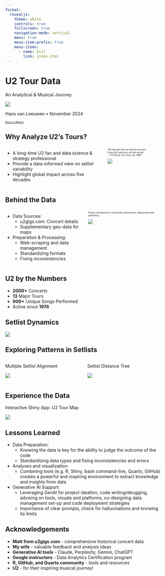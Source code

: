 ```yaml
---
format:
  revealjs:
    theme: white
    controls: true
    fullscreen: true
    navigation-mode: vertical
    menu: true                    
    menu-item-prefix: true        
    menu-items:        
      - name: Exit
        link: index.html
---
```


# U2 Tour Data {.r-fit-text}

An Analytical & Musical Journey

![](u2hvl/DSCN1518.JPG)

Hans van Leeuwen • November 2024

::: {style="font-size: 0.5em;"  align="right"}
[Return to Website](index.html)
:::

## Why Analyze U2's Tours?

:::::: columns
::: {.column width="50%"}
-   A long-time U2 fan and data science & strategy professional
-   Provide a data-informed view on setlist variability
-   Highlight global impact across five decades
:::

:::: {.column width="50%" style="font-size: 0.5em;"  align="center"}
::: center
"We thought that we had the answers\
It was the questions we had wrong"\
∼ 11 O'Clock Tick Tock, U2, 1980

![](u2hvl/EverythingYouKnowIsWrong.JPG)
:::
::::
::::::

## Behind the Data {.smaller}

::::: columns
::: {.column width="50%"}
-   Data Sources:
    -   u2gigs.com: Concert details
    -   Supplementary geo-data for maps
-   Preparation & Processing:
    -   Web-scraping and data management
    -   Standardizing formats
    -   Fixing inconsistencies
:::

::: {.column width="50%" style="font-size: 0.5em;" align="center"}
Project development, code & data repositories, deployment and publishing

![](u2hvl/u2_data_analytics_project_setup.jpg)
:::
:::::

## U2 by the Numbers

-   **2000+** Concerts
-   **13** Major Tours
-   **900+** Unique Songs Performed
-   Active since **1976**

## Setlist Dynamics

![](u2hvl/setlist_variability_by_tour.png)

## Exploring Patterns in Setlists

::::: columns
::: {.column width="50%"}
Multiple Setlist Alignment

![](u2hvl/setlist_alignment_mafft.png)
:::

::: {.column width="50%"}
Setlist Distance Tree

![](u2hvl/distance_tree_legs_colored.png)
:::
:::::

## Experience the Data

Interactive Shiny App: U2 Tour Map

![](u2hvl/u2_tour_map_shiny_app.png)

## Lessons Learned 

-   Data Preparation:
    -   Knowing the data is key for the ability to judge the outcome of the code
    -   Standardizing data types and fixing inconsistencies and errors
-   Analyses and visualization:
    -   Combining tools (e.g. R, Shiny, bash command-line, Quarto, GitHub) creates a powerful and inspiring environment to extract knowledge and insights from data
-   Generative AI Support:
    -   Leveraging GenAI for project ideation, code writing/deugging, advising on tools, visuals and platforms, co-designing data management set-up and code deployment strategies
    -   Importance of clear prompts, check for hallucinations and knowing its limits


## Acknowledgements

-   **Matt from u2gigs.com** - comprehensive historical concert data
-   **My wife** - valuable feedback and analysis ideas
-   **Generative AI tools** - Claude, Perplexity, Gemini, ChatGPT
-   **Google instructors** - Data Analytics Certification program
-   **R, GitHub, and Quarto community** - tools and resources
-   **U2** - for their inspiring musical journey!

